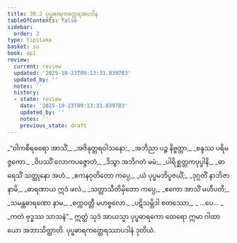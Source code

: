 ```yaml
---
title: 30.2 ပုပ္ဖဓာရကတ္ထေရအပဒါန
tableOfContents: false
sidebar:
  order: 2
type: tipitaka
basket: su
book: ap1
review:
  current: review
  updated: '2025-10-23T09:13:31.839783'
  updated_by: ''
  notes: ''
  history:
  - state: review
    date: '2025-10-23T09:13:31.839783'
    updated_by: ''
    notes: ''
    previous_state: draft
---
```



<ReviewStatus review={frontmatter.review} showDetails={true} />

<HypothesisAnnotation frontmatter={frontmatter} />

<DynamicBreadcrumb />

<Division number="6" book="ap1" e="ch" v="20" p="276">

<Paragraph number="3365" type="verses" book="ap1">
_“ဝါကစီရဓရော အာသိံ,_  
_အဇိနုတ္တရဝါသနော;_  
_အဘိညာ ပဉ္စ နိဗ္ဗတ္တာ,_  
_စန္ဒဿ ပရိမဇ္ဇကော._  

</Paragraph>

</Division>
<Division number="7" book="ap1" e="ch" v="20" p="276">

<Paragraph number="3366" type="verses" book="ap1">
_ဝိပဿိံ လောကပဇ္ဇောတံ,_  
_ဒိသွာ အဘိဂတံ မမံ;_  
_ပါရိစ္ဆတ္တကပုပ္ဖါနိ,_  
_ဓာရေသိံ သတ္ထုနော အဟံ._  

</Paragraph>

</Division>
<Division number="8" book="ap1" e="ch" v="20" p="276">

<Paragraph number="3367" type="verses" book="ap1">
_ဧကနဝုတိတော ကပ္ပေ,_  
_ယံ ပုပ္ဖမဘိပူဇယိံ;_  
_ဒုဂ္ဂတိံ နာဘိဇာနာမိ,_  
_ဓာရဏာယ ဣဒံ ဖလံ._  

</Paragraph>

</Division>
<Division number="9" book="ap1" e="ch" v="20" p="276">

<Paragraph number="3368" type="verses" book="ap1">
_သတ္တာသီတိမှိတော ကပ္ပေ,_  
_ဧကော အာသိံ မဟီပတိ;_  
_သမန္တဓာရဏော နာမ,_  
_စက္ကဝတ္တီ မဟဗ္ဗလော._  

</Paragraph>

</Division>
<Division number="10" book="ap1" e="ch" v="20" p="277">

<Paragraph number="3369" type="verses" book="ap1">
_ပဋိသမ္ဘိဒါ စတဿော,_  
_ …ပေ… _  
_ကတံ ဗုဒ္ဓဿ သာသနံ”._  

</Paragraph>

<Paragraph number="3370" book="ap1">
ဣတ္ထံ သုဒံ အာယသ္မာ ပုပ္ဖဓာရကော ထေရော ဣမာ ဂါထာယော အဘာသိတ္ထာတိ.

</Paragraph>
</Division>

<Paragraph number="3371" type="center" book="ap1">
ပုပ္ဖဓာရကတ္ထေရဿာပဒါနံ ဒုတိယံ.
</Paragraph>